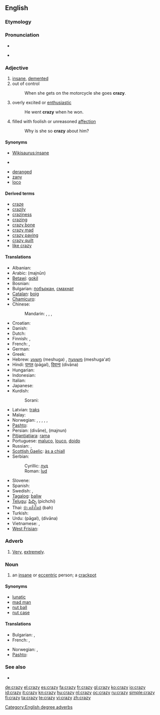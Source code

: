 ==English==

===Etymology===
{{etystub}}

===Pronunciation===
* {{IPA|/ˈkreɪzi/}}
* {{audio|en-us-crazy.ogg|Audio (US)}}
*: {{rhymes|eɪzi}}

===Adjective===
{{en-adj|craz|ier}}

# [[insane]], [[demented]]
# out of control
#: When she gets on the motorcycle she goes '''crazy'''.
# overly excited or [[enthusiastic]]
#: He went '''crazy''' when he won.
# filled with foolish or unreasoned [[affection]]
#: Why is she so '''crazy''' about him?

====Synonyms====
* [[Wikisaurus:insane]]
* {{sense|out of control}} {{l|en|off the chain}}
{{checksyns}}
* [[deranged]]
* [[zany]]
* [[loco]]

====Derived terms====
* [[craze]]
* [[crazily]]
* [[craziness]]
* [[crazing]]
* [[crazy bone]]
* [[crazy mad]]
* [[crazy paving]]
* [[crazy quilt]]
* [[like crazy]]

====Translations====
{{checktrans-top|crazy (undifferentitated)}}
* Albanian: {{t-|sq|marrë|xs=Albanian}}
* Arabic: {{Arab|[[مَجنون|مجنون]]}} (majnūn)
* [[Betawi]]: [[gokil]]
* Bosnian: {{t-|bs|lud|m}}
* Bulgarian: [[побъркан]], [[смахнат]]
* [[Catalan]]: [[boig]]
* [[Chamicuro]]: {{tø|ccc|matitu}}
* Chinese:
*: Mandarin: {{t-|cmn|瘋|sc=Hani}},  {{t-|cmn|疯|tr=fēng|sc=Hani}},  {{t|cmn|瘋狂|sc=Hani}},  {{t-|cmn|疯狂|tr=fēngkuáng|sc=Hani}}
* Croatian: {{t+|hr|lud}}
* Danish: {{t-|da|skør}}
* Dutch: {{t+|nl|gek}}
* Finnish: {{t+|fi|hullu}}, {{t-|fi|mielenvikainen}}
* French: {{t+|fr|fou|m}}, {{t+|fr|folle|f}}
* German: {{t+|de|verrückt}}
* Greek: {{t+|el|τρελός|tr=trelos}}
* Hebrew: [[משוגע]] (meshuga) {{m}}, [[משוגעת]] (meshuga'at) {{f}}
* Hindi: [[पागल]] (pāgal), [[दिवाना]] (divāna)
* Hungarian: {{t+|hu|őrült}}
* Indonesian: {{t+|id|gila|xs=Indonesian}}
* Italian: {{t+|it|pazzo}}
* Japanese: {{t|ja|頭のおかしい|tr=atama-no okashii}}
* Kurdish:
*: Sorani: {{t|ku|شێت|tr=shaet|sc=ku-Arab}}
{{trans-mid}}
* Latvian: [[traks]]
* Malay: {{t-|ms|gila|xs=Malay}}
* Norwegian: {{t+|no|gal}}, {{t-|no|galen}}, {{t-|no|gæren}}, {{t-|no|sinnsyk}}, {{t-|no|sprø}}, {{t-|no|vanvittig}}
* [[Pashto]]: {{t-|ps|لېونى|m|tr=lewanai|sc=ps-Arab|xs=Pashto}}
* Persian: {{fa-Arab|[[ديوانه]]}} (divāne),  {{fa-Arab|[[مجنون]]}} (majnun)
* [[Pitjantjatjara]]: [[rama]]
* Portuguese: [[maluco]], [[louco]], [[doido]]
* Russian: {{t|ru|сумасшедший|tr=sumasšédšij}}, {{t+|ru|безумный|tr=bezúmnyj}}
* [[Scottish Gaelic]]: [[às a chiall]]
* Serbian:
*: Cyrillic: [[луд]] {{m}}
*: Roman: [[lud]] {{m}}
* Slovene: {{t+|sl|nor}}
* Spanish: {{t+|es|loco}}
* Swedish: {{t+|sv|galen}}, {{t+|sv|stollig}}
* [[Tagalog]]: [[baliw]]
* [[Telugu]]: [[పిచ్చి]] (pichchi)
* Thai: [[บ้า,คลั่งใคล้]] (bah)
* Turkish: {{t+|tr|deli}}
* Urdu: {{ur-Arab|[[پاگل]]}} (pāgal), {{ur-Arab|[[دیوانہ]]}} (divāna)
* Vietnamese: {{t+|vi|điên|xs=Vietnamese}}, {{t+|vi|khùng|xs=Vietnamese}}
* [[West Frisian]]: {{t-|fy|gek|xs=West Frisian}}
{{trans-bottom}}

===Adverb===
{{en-adverb}}

# {{slang}} [[very|Very]], [[extremely]].

===Noun===
{{en-noun|crazies}}

# an [[insane]]  or [[eccentric]] person; a [[crackpot]]

====Synonyms====
* [[lunatic]]
* [[mad man]]
* [[nut ball]]
* [[nut case]]

====Translations====
{{trans-top|an insane or eccentric person}}
* Bulgarian: {{t|bg|смахнат}},  {{t|bg|побъркан}}
* French: {{t+|fr|fou|m}},  {{t+|fr|folle|f}}
{{trans-mid}}
* Norwegian: {{t-|no|galning|m}}, {{t-|no|gærning|m}}
* [[Pashto]]: {{t-|ps|لېونى|m|tr=lewanai|sc=ps-Arab|xs=Pashto}}
{{trans-bottom}}

===See also===
* {{pedialite}}

[[Category:English degree adverbs]]

[[de:crazy]]
[[el:crazy]]
[[es:crazy]]
[[fa:crazy]]
[[fr:crazy]]
[[gl:crazy]]
[[ko:crazy]]
[[io:crazy]]
[[id:crazy]]
[[it:crazy]]
[[kn:crazy]]
[[hu:crazy]]
[[nl:crazy]]
[[oc:crazy]]
[[ru:crazy]]
[[simple:crazy]]
[[fi:crazy]]
[[ta:crazy]]
[[te:crazy]]
[[vi:crazy]]
[[zh:crazy]]